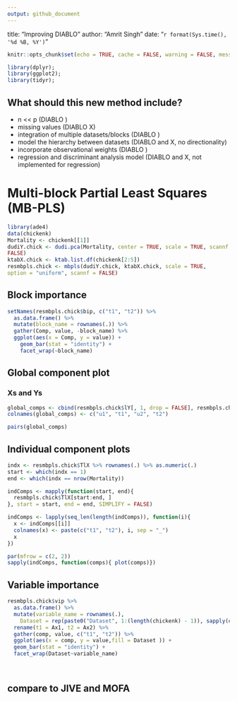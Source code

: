 ```yaml
---
output: github_document
---
```


title: "Improving DIABLO"
author: "Amrit Singh"
date: "`r format(Sys.time(), '%d %B, %Y')`"

```r
knitr::opts_chunk$set(echo = TRUE, cache = FALSE, warning = FALSE, message = FALSE)

library(dplyr);
library(ggplot2);
library(tidyr);
```

## What should this new method include?
* n << p (DIABLO \checkmark)
* missing values (DIABLO X)
* integration of multiple datasets/blocks (DIABLO \checkmark)
* model the hierarchy between datasets (DIABLO \checkmark and X, no directionality)
* incorporate observational weights (DIABLO \checkmark)
* regression and discriminant analysis model (DIABLO \checkmark and X, not implemented for regression)

# Multi-block Partial Least Squares (MB-PLS)

```r
library(ade4)
data(chickenk)
Mortality <- chickenk[[1]]
dudiY.chick <- dudi.pca(Mortality, center = TRUE, scale = TRUE, scannf =
FALSE)
ktabX.chick <- ktab.list.df(chickenk[2:5])
resmbpls.chick <- mbpls(dudiY.chick, ktabX.chick, scale = TRUE,
option = "uniform", scannf = FALSE)

```

## Block importance

```r
setNames(resmbpls.chick$bip, c("t1", "t2")) %>% 
  as.data.frame() %>% 
  mutate(block_name = rownames(.)) %>% 
  gather(Comp, value, -block_name) %>% 
  ggplot(aes(x = Comp, y = value)) +
    geom_bar(stat = "identity") + 
    facet_wrap(~block_name)
```

## Global component plot

### Xs and Ys

```r
global_comps <- cbind(resmbpls.chick$lY[, 1, drop = FALSE], resmbpls.chick$lX[, 1, drop = FALSE], resmbpls.chick$lY[, 2, drop = FALSE], resmbpls.chick$lX[, 2, drop = FALSE])
colnames(global_comps) <- c("u1", "t1", "u2", "t2")

pairs(global_comps)

```


## Individual component plots

```r
indx <- resmbpls.chick$TlX %>% rownames(.) %>% as.numeric(.)
start <- which(indx == 1)
end <- which(indx == nrow(Mortality))

indComps <- mapply(function(start, end){
  resmbpls.chick$TlX[start:end, ]
}, start = start, end = end, SIMPLIFY = FALSE)

indComps <- lapply(seq_len(length(indComps)), function(i){
  x <- indComps[[i]]
  colnames(x) <- paste(c("t1", "t2"), i, sep = "_")
  x
})

par(mfrow = c(2, 2))
sapply(indComps, function(comps){ plot(comps)})

```

## Variable importance

```r
resmbpls.chick$vip %>% 
  as.data.frame() %>% 
  mutate(variable_name = rownames(.),
    Dataset = rep(paste0("Dataset", 1:(length(chickenk) - 1)), sapply(chickenk[2:5], ncol))) %>% 
  rename(t1 = Ax1, t2 = Ax2) %>% 
  gather(comp, value, c("t1", "t2")) %>% 
  ggplot(aes(x = comp, y = value,fill = Dataset )) +
  geom_bar(stat = "identity") +
  facet_wrap(Dataset~variable_name)

  
```



## compare to JIVE and MOFA
